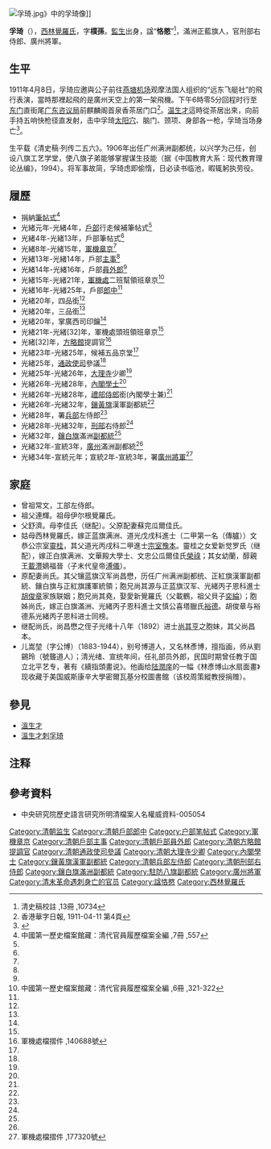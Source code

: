 [[File:孚琦.jpg|thumb]]》中的孚琦像]]

{{Manchu name|[[西林觉罗氏|西林觉罗]]}}
'''孚琦'''（{{bd|1857年||1911年|4月8日|catIdx=Fuqi孚}}），[[西林覺羅氏|西林覺羅氏]]，字'''樸孫'''，[[監生|監生]]出身，諡“'''恪愍'''”<ref name="清史稿校註 ,13冊 ,10734">清史稿校註 ,13冊 ,10734</ref>，滿洲正藍旗人，官刑部右侍郎、廣州將軍。

==生平==
1911年4月8日，孚琦应邀與公子前往[[燕塘机场|燕塘机场]]观摩法国人组织的“远东飞艇社”的飛行表演，當時那裡起飛的是廣州天空上的第一架飛機。下午6時零5分回程时行至[[广州城墙|东门]]直街尾[[广东革命历史博物馆|广东咨议局]]前麒麟阁首泉香茶居门口<REF>香港華字日報, 1911-04-11 第4頁</REF>。[[温生才|温生才]]這時從茶居出來，向前手持五响快枪径直发射，击中孚琦[[太阳穴|太阳穴]]、脑门、颈项、身部各一枪，孚琦当场身亡<ref>{{Cite book|title=中国历史大辞典 清史卷 下|last=郑天挺，荣孟源主编|first=|publisher=上海：上海辞书出版社|year=1992.10|isbn=7-5326-0151-X|location=|pages=362}}</ref>。

生平载《清史稿·列传二五六》。1906年出任广州满洲副都统，以兴学为己任，创设八旗工艺学堂，使八旗子弟能够掌握谋生技能（据《中国教育大系：现代教育理论丛编》，1994）。将军事故简，孚琦虑即偷惰，日必读书临池，暇辄躬执劳役。

== 履歷 ==
* 捐納[[筆帖式|筆帖式]]<ref name="清代官員履歷檔案全編 ,7冊 ,557">中國第一歷史檔案館藏：清代官員履歷檔案全編 ,7冊 ,557</ref>
* 光緒元年-光緒4年，[[戶部|戶部]]行走候補筆帖式<ref name="清代官員履歷檔案全編 ,7冊 ,557" />
* 光緒4年-光緒13年，戶部筆帖式<ref name="清代官員履歷檔案全編 ,7冊 ,557" /> 
* 光緒8年-光緒15年，[[軍機章京|軍機章京]]<ref name="清代官員履歷檔案全編 ,7冊 ,557" />
* 光緒13年-光緒14年，戶部[[主事|主事]]<ref name="清代官員履歷檔案全編 ,7冊 ,557" /> 
* 光緒14年-光緒16年，戶部[[員外郎|員外郎]]<ref name="清代官員履歷檔案全編 ,7冊 ,557" /> 
* 光緒15年-光緒21年，[[軍機處|軍機處]]二班幫領班章京<ref name="清代官員履歷檔案全編 ,6冊 ,321-322">中國第一歷史檔案館藏：清代官員履歷檔案全編 ,6冊 ,321-322</ref>
* 光緒16年-光緒25年，戶部[[郎中|郎中]]<ref name="清代官員履歷檔案全編 ,7冊 ,557" />
* 光緒20年，四品銜<ref name="清代官員履歷檔案全編 ,6冊 ,321-322" />
* 光緒20年，三品銜<ref name="清代官員履歷檔案全編 ,6冊 ,321-322" />
* 光緒20年，掌廣西司印鑰<ref name="清代官員履歷檔案全編 ,6冊 ,321-322" />
* 光緒21年-光緒[32]年，軍機處頭班領班章京<ref name="清代官員履歷檔案全編 ,6冊 ,321-322" />
* 光緒[32]年，[[方略館|方略館]]提調官<ref>軍機處檔摺件 ,140688號</ref>
* 光緒23年-光緒25年，候補五品京堂<ref name="清代官員履歷檔案全編 ,7冊 ,557" /> 
* 光緒25年，[[通政使司|通政使司]]參議<ref name="清代官員履歷檔案全編 ,7冊 ,557" /> 
* 光緒25年-光緒26年，[[大理寺|大理寺]]少卿<ref name="清代官員履歷檔案全編 ,7冊 ,557" /> 
* 光緒26年-光緒28年，[[內閣學士|內閣學士]]<ref name="清代官員履歷檔案全編 ,7冊 ,557" /> 
* 光緒26年-光緒28年，[[禮部|禮部]][[侍郎|侍郎]]銜(內閣學士兼)<ref name="清代官員履歷檔案全編 ,7冊 ,557" /> 
* 光緒26年-光緒32年，[[鑲黃旗|鑲黃旗]]漢軍副都統<ref name="清代官員履歷檔案全編 ,7冊 ,557" /> 
* 光緒28年，署[[兵部|兵部]]左侍郎<ref name="清代官員履歷檔案全編 ,7冊 ,557" /> 
* 光緒28年-光緒32年，[[刑部|刑部]]右侍郎<ref name="清代官員履歷檔案全編 ,7冊 ,557" /> 
* 光緒32年，[[鑲白旗|鑲白旗]]滿洲[[副都統|副都統]]<ref name="清代官員履歷檔案全編 ,7冊 ,557" /> 
* 光緒32年-宣統3年，[[廣州|廣州]]滿洲副都統<ref name="清代官員履歷檔案全編 ,7冊 ,557" /> 
* 光緒34年-宣統元年；宣統2年-宣統3年，署[[廣州將軍|廣州將軍]]<ref>軍機處檔摺件 ,177320號</ref>

==家庭==
*曾祖常文，工部左侍郎。
*祖父連輝。祖母伊尔根覺羅氏。
*父舒濟。母李佳氏（继配）。父原配妻蘇完瓜爾佳氏。
*姑母西林覺羅氏，嫁正蓝旗满洲、道光戊戌科進士（二甲第一名（傳臚））文恭公宗室[[靈桂|靈桂]]，其父道光丙戌科二甲進士[[宗室豫本|宗室豫本]]。靈桂之女爱新觉罗氏（继配），嫁正白旗满洲、文華殿大學士、文忠公瓜爾佳氏[[榮祿|榮祿]]；其女幼蘭，醇親王[[載灃|載灃]]嫡福晉（子末代皇帝[[溥儀|溥儀]]）。
*原配妻尚氏。其父镶蓝旗汉军尚昌懋，历任广州满洲副都统、正紅旗漢軍副都統、鑲白旗与正紅旗護軍統領；胞兄尚其源与正蓝旗汉军、光緒丙子恩科進士[[胡俊章|胡俊章]]家族联姻；胞兄尚其堯，娶愛新覺羅氏（父載鶴，祖父貝子[[奕綸|奕綸]]）；胞姊尚氏，嫁正白旗滿洲、光緒丙子恩科進士文慎公喜塔臘氏[[裕德|裕德]]。胡俊章与裕德系光緒丙子恩科进士同榜。
*继配尚氏，尚昌懋之侄子光绪十八年（1892）进士[[尚其亨|尚其亨]]之胞妹，其父尚昌本。
*儿嵩堃（字公博）（1883-1944），别号博道人，又名林彥博，擅指画，师从劉錫玲（號聾道人）；清光绪、宣统年间，任礼部员外郎，民国时期曾任教于国立北平艺专，著有《續指頭畫说》。他画给[[陆潤庠|陆潤庠]]的一幅《林彥博山水扇面畫》现收藏于美国威斯康辛大學密爾瓦基分校圖書館（该校周策縱教授捐赠）。

== 參見 ==
* [[溫生才|溫生才]]
* [[溫生才刺孚琦|溫生才刺孚琦]]

== 注释 ==

{{reflist|25em}}

==參考資料==
* 中央研究院歷史語言研究所明清檔案人名權威資料-005054

{{DEFAULTSORT:F}}
[[Category:清朝监生|Category:清朝监生]]
[[Category:清朝戶部郎中|Category:清朝戶部郎中]]
[[Category:户部笔帖式|Category:户部笔帖式]]
[[Category:軍機章京|Category:軍機章京]]
[[Category:清朝戶部主事|Category:清朝戶部主事]]
[[Category:清朝戶部員外郎|Category:清朝戶部員外郎]]
[[Category:清朝方略館提調官|Category:清朝方略館提調官]]
[[Category:清朝通政使司參議|Category:清朝通政使司參議]]
[[Category:清朝大理寺少卿|Category:清朝大理寺少卿]]
[[Category:內閣學士|Category:內閣學士]]
[[Category:鑲黃旗漢軍副都統|Category:鑲黃旗漢軍副都統]]
[[Category:清朝兵部左侍郎|Category:清朝兵部左侍郎]]
[[Category:清朝刑部右侍郎|Category:清朝刑部右侍郎]]
[[Category:鑲白旗滿洲副都統|Category:鑲白旗滿洲副都統]]
[[Category:駐防八旗副都統|Category:駐防八旗副都統]]
[[Category:廣州將軍|Category:廣州將軍]]
[[Category:清末革命遇刺身亡的官员|Category:清末革命遇刺身亡的官员]]
[[Category:諡恪愍|Category:諡恪愍]]
[[Category:西林覺羅氏|Category:西林覺羅氏]]